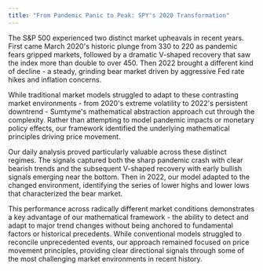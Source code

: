 ```yaml
---
title: "From Pandemic Panic to Peak: SPY's 2020 Transformation"
---
```


The S\&P 500 experienced two distinct market upheavals in recent years. First came March 2020's historic plunge from 330 to 220 as pandemic fears gripped markets, followed by a dramatic V-shaped recovery that saw the index more than double to over 450. Then 2022 brought a different kind of decline - a steady, grinding bear market driven by aggressive Fed rate hikes and inflation concerns.

While traditional market models struggled to adapt to these contrasting market environments - from 2020's extreme volatility to 2022's persistent downtrend - Sumtyme's mathematical abstraction approach cut through the complexity. Rather than attempting to model pandemic impacts or monetary policy effects, our framework identified the underlying mathematical principles driving price movement.

Our daily analysis proved particularly valuable across these distinct regimes. The signals captured both the sharp pandemic crash with clear bearish trends and the subsequent V-shaped recovery with early bullish signals emerging near the bottom. Then in 2022, our model adapted to the changed environment, identifying the series of lower highs and lower lows that characterized the bear market.

This performance across radically different market conditions demonstrates a key advantage of our mathematical framework - the ability to detect and adapt to major trend changes without being anchored to fundamental factors or historical precedents. While conventional models struggled to reconcile unprecedented events, our approach remained focused on price movement principles, providing clear directional signals through some of the most challenging market environments in recent history.